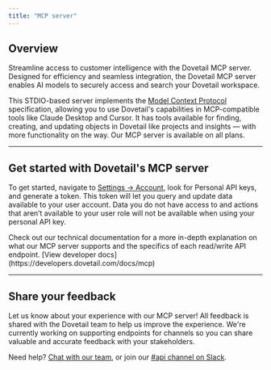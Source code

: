 ```yaml
---
title: "MCP server"
---
```


## Overview

Streamline access to customer intelligence with the Dovetail MCP server. Designed for efficiency and seamless integration, the Dovetail MCP server enables AI models to securely access and search your Dovetail workspace.

This STDIO-based server implements the [Model Context Protocol](https://modelcontextprotocol.io/introduction) specification, allowing you to use Dovetail's capabilities in MCP-compatible tools like Claude Desktop and Cursor. It has tools available for finding, creating, and updating objects in Dovetail like projects and insights — with more functionality on the way. Our MCP server is available on all plans.

---

## Get started with Dovetail's MCP server

To get started, navigate to [Settings → Account](https://dovetail.com/settings/user/account), look for Personal API keys, and generate a token. This token will let you query and update data available to your user account. Data you do not have access to and actions that aren’t available to your user role will not be available when using your personal API key.

<Info>
  Check out our technical documentation for a more in-depth explanation on what our MCP server supports and the specifics of each read/write API endpoint. [View developer docs](https://developers.dovetail.com/docs/mcp)
</Info>

---

## Share your feedback

Let us know about your experience with our MCP server\! All feedback is shared with the Dovetail team to help us improve the experience. We're currently working on supporting endpoints for channels so you can share valuable and accurate feedback with your stakeholders.

Need help? [Chat with our team](https://dovetail.com/help/?contact), or join our [#api channel on Slack](https://dovetail.com/community/#slack).